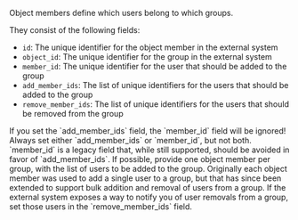 Object members define which users belong to which groups.

They consist of the following fields:
- `id`: The unique identifier for the object member in the external system
- `object_id`: The unique identifier for the group in the external system
- `member_id`: The unique identifier for the user that should be added to the group
- `add_member_ids`: The list of unique identifiers for the users that should be added to the group
- `remove_member_ids`: The list of unique identifiers for the users that should be removed from the group

<Warning>
If you set the `add_member_ids` field, the `member_id` field will be ignored!
Always set either `add_member_ids` or `member_id`, but not both.
</Warning>

<Info>
`member_id` is a legacy field that, while still supported, should be avoided in favor of `add_member_ids`.
If possible, provide one object member per group, with the list of users to be added to the group.
Originally each object member was used to add a single user to a group, but that has since been
extended to support bulk addition and removal of users from a group.
</Info>

<Info>
If the external system exposes a way to notify you of user removals from a group, set those users
in the `remove_member_ids` field.
</Info>
